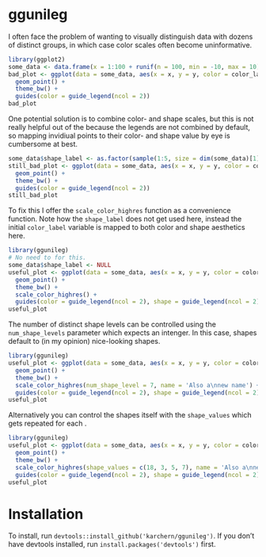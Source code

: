 # ggunileg

I often face the problem of wanting to visually distinguish data with dozens of distinct groups, in which case color scales often become uninformative.

```r
library(ggplot2)
some_data <- data.frame(x = 1:100 + runif(n = 100, min = -10, max = 10), y = 1:100 + runif(n = 100, min = -10, max = 10), color_label = sample(letters[1:20], size = 100, replace = T))
bad_plot <- ggplot(data = some_data, aes(x = x, y = y, color = color_label)) +
  geom_point() +
  theme_bw() +
  guides(color = guide_legend(ncol = 2))
bad_plot
```

One potential solution is to combine color- and shape scales, but this is not really helpful out of the because the legends are not combined by default, so mapping invidiual points to their color- and shape value by eye is cumbersome at best.

```r
some_data$shape_label <- as.factor(sample(1:5, size = dim(some_data)[1], replace = TRUE))
still_bad_plot <- ggplot(data = some_data, aes(x = x, y = y, color = color_label, shape = shape_label)) +
  geom_point() +
  theme_bw() +
  guides(color = guide_legend(ncol = 2))
still_bad_plot
```

To fix this I offer the `scale_color_highres` function as a convenience function. 
Note how the `shape_label` does not get used here, instead the initial `color_label` variable is mapped to both color and shape aesthetics here. 

```r
library(ggunileg)
# No need to for this.
some_data$shape_label <- NULL
useful_plot <- ggplot(data = some_data, aes(x = x, y = y, color = color_label, shape = color_label)) +
  geom_point() +
  theme_bw() +
  scale_color_highres() +
  guides(color = guide_legend(ncol = 2), shape = guide_legend(ncol = 2))
useful_plot
```

The number of distinct shape levels can be controlled using the `num_shape_levels` parameter which expects an intenger. In this case, shapes default to (in my opinion) nice-looking shapes.

```r
library(ggunileg)
useful_plot <- ggplot(data = some_data, aes(x = x, y = y, color = color_label, shape = color_label)) +
  geom_point() +
  theme_bw() +
  scale_color_highres(num_shape_level = 7, name = 'Also a\nnew name') +
  guides(color = guide_legend(ncol = 2), shape = guide_legend(ncol = 2))
useful_plot
```

Alternatively you can control the shapes itself with the `shape_values` which gets repeated for each . 

```r
library(ggunileg)
useful_plot <- ggplot(data = some_data, aes(x = x, y = y, color = color_label, shape = color_label)) +
  geom_point() +
  theme_bw() +
  scale_color_highres(shape_values = c(18, 3, 5, 7), name = 'Also a\nnew name') +
  guides(color = guide_legend(ncol = 2), shape = guide_legend(ncol = 2))
useful_plot
```

# Installation 

To install, run `devtools::install_github('karchern/ggunileg')`. If you don't have devtools installed, run `install.packages('devtools')` first.


